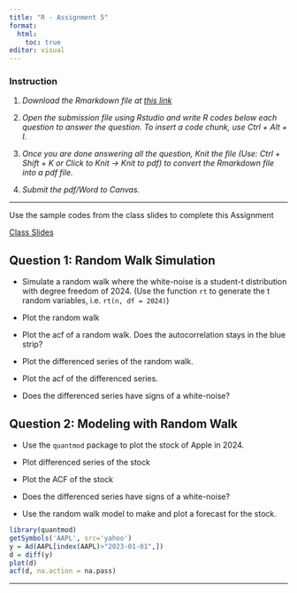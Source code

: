 ```yaml
---
title: "R - Assignment 5"
format: 
  html: 
    toc: true
editor: visual
---
```


### Instruction

1.  *Download the Rmarkdown file at [this link](R_submission.Rmd)*

2.  *Open the submission file using Rstudio and write R codes below each question to answer the question. To insert a code chunk, use Ctrl + Alt + I.*

3.  *Once you are done answering all the question, Knit the file (Use: Ctrl + Shift + K or Click to Knit -\> Knit to pdf) to convert the Rmarkdown file into a pdf file.*

4.  *Submit the pdf/Word to Canvas.*

------------------------------------------------------------------------

Use the sample codes from the class slides to complete this Assignment

[Class Slides](note5.html)

## Question 1: Random Walk Simulation

- Simulate a random walk where the white-noise is a  student-t distribution with degree freedom of 2024. (Use the function `rt` to generate the t random variables, i.e. `rt(n, df = 2024)`)

- Plot the random walk

- Plot the acf of a random walk.  Does the autocorrelation stays in the blue strip?

- Plot the differenced series of the random walk.

- Plot the acf of the differenced series. 

- Does the differenced series have signs of a white-noise?


## Question 2: Modeling with Random Walk

- Use the `quantmod` package to plot the stock of Apple in 2024. 

- Plot differenced series of the stock

- Plot the ACF of the stock

- Does the differenced series have signs of a white-noise?

- Use the random walk model to make and plot a forecast for the stock. 


```r
library(quantmod)
getSymbols('AAPL', src='yahoo')
y = Ad(AAPL[index(AAPL)>"2023-01-01",])
d = diff(y)
plot(d)
acf(d, na.action = na.pass)
```



------------------------------------------------------------------------
